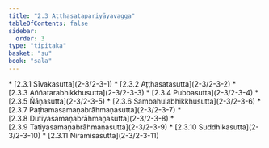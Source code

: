 ```yaml
---
title: "2.3 Aṭṭhasatapariyāyavagga"
tableOfContents: false
sidebar:
  order: 3
type: "tipitaka"
basket: "su"
book: "sala"
---
```



<DynamicBreadcrumb />



<TableOfContents book="sala" section="2.3">
* [2.3.1 Sīvakasutta](2-3/2-3-1)
* [2.3.2 Aṭṭhasatasutta](2-3/2-3-2)
* [2.3.3 Aññatarabhikkhusutta](2-3/2-3-3)
* [2.3.4 Pubbasutta](2-3/2-3-4)
* [2.3.5 Ñāṇasutta](2-3/2-3-5)
* [2.3.6 Sambahulabhikkhusutta](2-3/2-3-6)
* [2.3.7 Paṭhamasamaṇabrāhmaṇasutta](2-3/2-3-7)
* [2.3.8 Dutiyasamaṇabrāhmaṇasutta](2-3/2-3-8)
* [2.3.9 Tatiyasamaṇabrāhmaṇasutta](2-3/2-3-9)
* [2.3.10 Suddhikasutta](2-3/2-3-10)
* [2.3.11 Nirāmisasutta](2-3/2-3-11)
</TableOfContents>